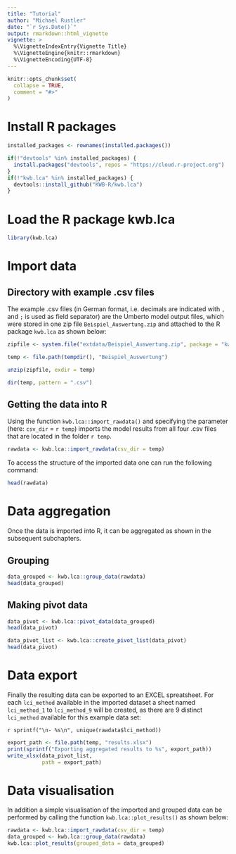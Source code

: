 ---
title: "Tutorial"
author: "Michael Rustler"
date: "`r Sys.Date()`"
output: rmarkdown::html_vignette
vignette: >
  %\VignetteIndexEntry{Vignette Title}
  %\VignetteEngine{knitr::rmarkdown}
  %\VignetteEncoding{UTF-8}
---

```{r setup, include = FALSE}
knitr::opts_chunk$set(
  collapse = TRUE,
  comment = "#>"
)
```

# Install R packages
```{r, eval = FALSE}
installed_packages <- rownames(installed.packages())

if(!"devtools" %in% installed_packages) {
  install.packages("devtools", repos = "https://cloud.r-project.org")
}
if(!"kwb.lca" %in% installed_packages) {
  devtools::install_github("KWB-R/kwb.lca")
}
```

# Load the R package kwb.lca
```{r, fig.show='hold'}
library(kwb.lca)
```

# Import data   

## Directory with example .csv files 

The example .csv files (in German format, i.e. decimals are indicated with `,` 
and `;` is used as field separator) are the Umberto model output files, which 
were stored in one zip file `Beispiel_Auswertung.zip` and attached to the R
package `kwb.lca` as shown below:

```{r}
zipfile <- system.file("extdata/Beispiel_Auswertung.zip", package = "kwb.lca")

temp <- file.path(tempdir(), "Beispiel_Auswertung")

unzip(zipfile, exdir = temp)

dir(temp, pattern = ".csv")
```

## Getting the data into R 

Using the function `kwb.lca::import_rawdata()` and specifying the parameter 
(here: `csv_dir` =  `r temp`) imports the model results from all four .csv files 
that are located in the folder `r temp`.  

```{r}
rawdata <- kwb.lca::import_rawdata(csv_dir = temp)
```

To access the structure of the imported data one can run the following command: 

```{r}
head(rawdata)
```

# Data aggregation

Once the data is imported into R, it can be aggregated as shown in the subsequent
subchapters.

## Grouping

```{r}
data_grouped <- kwb.lca::group_data(rawdata)
head(data_grouped)
```

## Making pivot data
```{r}
data_pivot <- kwb.lca::pivot_data(data_grouped)
head(data_pivot)
```

```{r}
data_pivot_list <- kwb.lca::create_pivot_list(data_pivot)
head(data_pivot)
```

# Data export

Finally the resulting data can be exported to an EXCEL spreatsheet. For each 
`lci_method` available in the imported dataset a sheet named `lci_method_1` to 
`lci_method_9` will be created, as there are 9 distinct `lci_method` available 
for this example data set: 

`r sprintf("\n- %s\n", unique(rawdata$lci_method))`


```{r}
export_path <- file.path(temp, "results.xlsx")
print(sprintf("Exporting aggregated results to %s", export_path))
write_xlsx(data_pivot_list, 
           path = export_path)
```           

# Data visualisation

In addition a simple visualisation of the imported and grouped data can 
be performed by calling the function `kwb.lca::plot_results()` as shown below:

```{r}
rawdata <- kwb.lca::import_rawdata(csv_dir = temp)
data_grouped <- kwb.lca::group_data(rawdata)
kwb.lca::plot_results(grouped_data = data_grouped)
```

